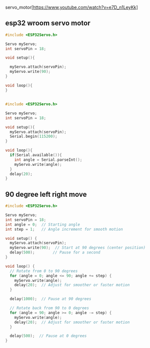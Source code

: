 servo_motor[https://www.youtube.com/watch?v=e7D_n1LeyKk]
## esp32 wroom servo motor

```cpp
#include <ESP32Servo.h>

Servo myServo;
int servoPin = 18;

void setup(){

  myServo.attach(servoPin);
  myServo.write(90);
}

void loop(){
}
```
##

```cpp
#include <ESP32Servo.h>

Servo myServo;
int servoPin = 18;

void setup(){
  myServo.attach(servoPin);
  Serial.begin(115200);
}

void loop(){
  if(Serial.available()){
    int angle = Serial.parseInt();
    myServo.write(angle);    
  }
  delay(20);
}
```
## 90 degree left right move
```cpp
#include <ESP32Servo.h>

Servo myServo;
int servoPin = 18;
int angle = 0;  // Starting angle
int step = 1;   // Angle increment for smooth motion

void setup() {
  myServo.attach(servoPin);
  myServo.write(90);  // Start at 90 degrees (center position)
  delay(500);        // Pause for a second
}

void loop() {
  // Rotate from 0 to 90 degrees
  for (angle = 0; angle <= 90; angle += step) {
    myServo.write(angle);
    delay(20);  // Adjust for smoother or faster motion
  }

  delay(1000);  // Pause at 90 degrees

  // Rotate back from 90 to 0 degrees
  for (angle = 90; angle >= 0; angle -= step) {
    myServo.write(angle);
    delay(20);  // Adjust for smoother or faster motion
  }

  delay(500);  // Pause at 0 degrees
}
```
